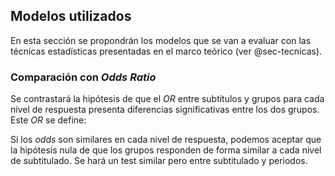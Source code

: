 ## Modelos utilizados {#sec-modelos}

En esta sección se propondrán los modelos que se van a evaluar con las técnicas estadísticas presentadas en el marco teórico (ver @sec-tecnicas).

### Comparación con $Odds\ Ratio$ {#sec-or-2}

Se contrastará la hipótesis de que el $OR$ entre subtítulos y grupos para cada nivel de respuesta presenta diferencias significativas entre los dos grupos. Este $OR$ se define:

\begin{equation}
OR_{(Treat, Seq \mid Response=r)}=\frac{
    \frac{
            P(Treat=A \mid Seq=AB, Response=r)
        }{
            P(Treat=B \mid Seq=AB, Response=r)
        }
    }
    {\frac{
        P(Treat=A \mid Seq=BA, Response=r)
        }{
        P(Treat=B \mid Seq=BA, Response=r)
    }
}
\end{equation}

Si los $odds$ son similares en cada nivel de respuesta, podemos aceptar que la hipótesis nula de que los grupos responden de forma similar a cada nivel de subtitulado. Se hará un test similar pero entre subtitulado y periodos.

